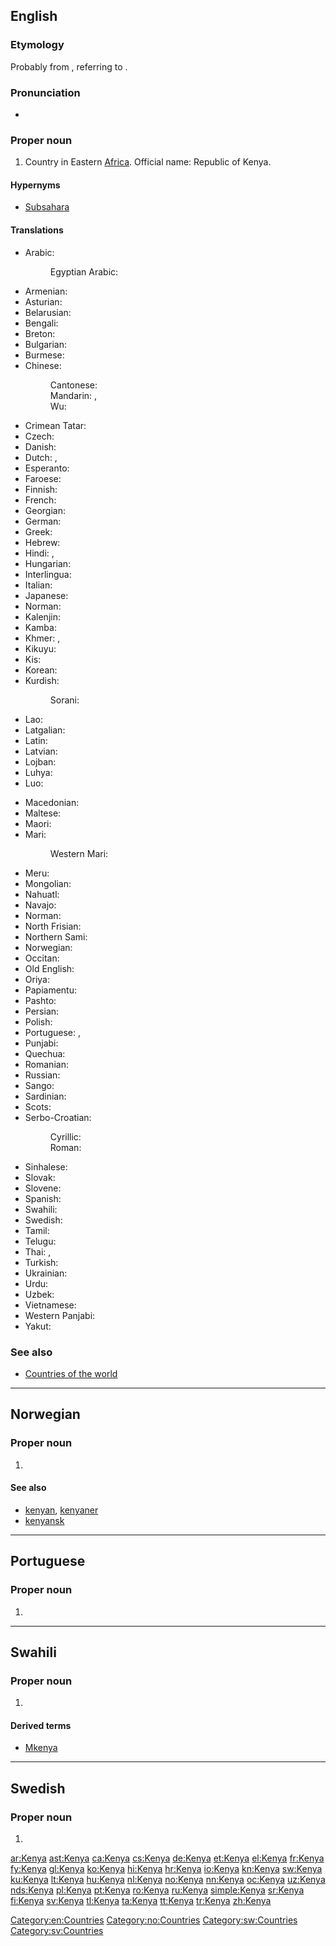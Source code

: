 ==English==
{{wikipedia}}

===Etymology===
Probably from {{etyl|ki|en}} {{m|ki|[[kere]] [[nyaga]]||white mountain}}, referring to {{w|Mount Kenya}}.

===Pronunciation===
* {{IPA|/ˈkɛnjə/|/ˈkiːnjə/|lang=en}}

===Proper noun===
{{en-proper noun}}

# Country in Eastern [[Africa]]. Official name: Republic of Kenya.

====Hypernyms====
* [[Subsahara]]

====Translations====
{{trans-top|country in Eastern Africa}}
* Arabic: {{t|ar|كِينْيَا|f}}
*: Egyptian Arabic: {{t|arz|كينيا|sc=Arab}}
* Armenian: {{t|hy|Քենիա}}
* Asturian: {{t|ast|Keña|f}}
* Belarusian: {{t|be|Кенія|f|tr=Kénija}}
* Bengali: {{t|bn|কেনিয়া|sc=Beng|tr=kēniẏā}}
* Breton: {{t|br|Kenya}}
* Bulgarian: {{t|bg|Кения|f|tr=Kénija}}
* Burmese: {{t|my|ကင်ညာနိုင်ငံ|sc=Mymr}}
* Chinese:
*: Cantonese: {{t|yue|肯雅|sc=Hani}}
*: Mandarin: {{t|cmn|肯尼亞|sc=Hani}}, {{t+|cmn|肯尼亚|tr=Kěnníyà|sc=Hani}}
*: Wu: {{t|wuu|肯尼亚|sc=Hani}}
* Crimean Tatar: {{t|crh|Keniya}}
* Czech: {{t+|cs|Keňa|f}}
* Danish: {{t|da|Kenya}}
* Dutch: {{t+|nl|Kenia}}, {{t+|nl|Kenya}}
* Esperanto: {{t|eo|Kenjo}}
* Faroese: {{t|fo|Kenja|n}}
* Finnish: {{t+|fi|Kenia}}
* French: {{t+|fr|Kenya}}
* Georgian: {{t|ka|კენია|tr=}}
* German: {{t+|de|Kenia}}
* Greek: {{t+|el|Κένυα|f}}
* Hebrew: {{t|he|קניה|f|tr=kenya}}
* Hindi: {{t+|hi|कीनिया|tr=kīniyā}}, {{t|hi|केन्या|tr=kēn'yā}}
* Hungarian: {{t+|hu|Kenya}}
* Interlingua: {{t|ia|Kenya}}
* Italian: {{t|it|Kenya}}
* Japanese: {{t+|ja|ケニア|tr=Kenia}}
* Norman: {{t|nrf|Kenya|m}}
* Kalenjin: {{t|kln|Kenya}}
* Kamba: {{t|kam|Kenya}}
* Khmer: {{t+|km|កេនយ៉ា|tr=keenyaa|sc=Khmr}}, {{t|km|សាធារណរដ្ឋកេនយ៉ា|tr=saa tʰie nɑɑ roat keenyaa|sc=Khmr}}
* Kikuyu: {{t|ki|Kenya}}
* Kis: {{t|kis|Kenya}}
* Korean: {{t+|ko|케냐|tr=Kenya|sc=Hang}}
* Kurdish:
*: Sorani: {{t|ku|کینیا|sc=ku-Arab}}
* Lao: {{t-needed|lo}}
* Latgalian: {{t|ltg|Keneja}}
* Latin: {{t|la|Kenia}}
* Latvian: {{t|lv|Kenija|f}}
* Lojban: {{t|jbo|kenias}}
* Luhya: {{t|luy|Kenya}}
* Luo: {{t|luo|Kenya}}
{{trans-mid}}
* Macedonian: {{t+|mk|Кенија|f|tr=Kénija}}
* Maltese: {{t|mt|Kenja|alt=il-Kenja}}
* Maori: {{t|mi|Kēnia}}
* Mari:
*: Western Mari: {{t|mrj|Кени}}
* Meru: {{t|mer|Kenya}}
* Mongolian: {{t|mn|Кени|tr=Kéni|sc=Cyrl}}
* Nahuatl: {{t|nah|Quenia}}
* Navajo: {{t|nv|Kénya}}
* Norman: {{t|nrf|Qùenia|m}}
* North Frisian: {{t|frr|Keenia}}
* Northern Sami: {{t|se|Kenia}}
* Norwegian: {{t+|no|Kenya}}
* Occitan: {{t+|oc|Kenya|m}}
* Old English: {{t|ang|Cenia}}
* Oriya: {{t|or|କେନିଆ|tr=Keniā|sc=Orya}}
* Papiamentu: {{t|pap|Kenia}}
* Pashto: {{t|ps|کېنيا|sc=ps-Arab}}
* Persian: {{t|fa|کنیا}}
* Polish: {{t+|pl|Kenia|f}}
* Portuguese: {{t+|pt|Quénia|m}} {{qualifier|Portugal}}, {{t+|pt|Quênia|m}} {{qualifier|Brazil}}
* Punjabi: {{t|pa|ਕੀਨੀਆ|tr=kīnīā|sc=Guru}}
* Quechua: {{t|qu|Kinya}}
* Romanian: {{t|ro|Kenya|f}}
* Russian: {{t+|ru|Ке́ния|f}}
* Sango: {{t|sg|Kenyäa}}
* Sardinian: {{t|sc|Kènya}}
* Scots: {{t|sco|Kenyae}}
* Serbo-Croatian:
*: Cyrillic: {{t|sh|Кенија|f|sc=Cyrl}}
*: Roman: {{t+|sh|Kenija|f}}
* Sinhalese: {{t-needed|si}}
* Slovak: {{t|sk|Keňa|f}}
* Slovene: {{t|sl|Kénija|f}}
* Spanish: {{t+|es|Kenia|f}}
* Swahili: {{t+|sw|Kenya}}
* Swedish: {{t+|sv|Kenya}}
* Tamil: {{t-needed|ta}}
* Telugu: {{t+|te|కెన్యా|tr=kenyā}}
* Thai: {{t+|th|เคนยา|tr=kaynyaa}}, {{t|th|ประเทศเคนยา|tr=pràtâyt kaynyaa}}
* Turkish: {{t+|tr|Kenya}}
* Ukrainian: {{t+|uk|Кенія|f|tr=Kénija}}
* Urdu: {{t|ur|کینیا|tr=kīniyā}}
* Uzbek: {{t+|uz|Keniya}}
* Vietnamese: {{t|vi|Kenya}}
* Western Panjabi: {{t|pnb|کینیا}}
* Yakut: {{t|sah|Кения|sc=Cyrl}}
{{trans-bottom}}

===See also===
* [[Appendix:Countries of the world|Countries of the world]]

[[Category:en:Countries]]

----

==Norwegian==

===Proper noun===
{{head|no|proper noun}}

# {{l|en|Kenya}}

====See also====
* [[kenyan]], [[kenyaner]]
* [[kenyansk]]

[[Category:no:Countries]]

----

==Portuguese==

===Proper noun===
{{pt-proper noun|m}}

# {{alternative spelling of|Quénia|lang=pt}}

----

==Swahili==

===Proper noun===
{{head|sw|proper noun}}

# {{l|en|Kenya}}

====Derived terms====
* [[Mkenya]]

[[Category:sw:Countries]]
----

==Swedish==
{{wikipedia|lang=sv}}

===Proper noun===
{{head|sv|proper noun|g=n}}

# {{l|en|Kenya}}

[[Category:sv:Countries]]

[[ar:Kenya]]
[[ast:Kenya]]
[[ca:Kenya]]
[[cs:Kenya]]
[[de:Kenya]]
[[et:Kenya]]
[[el:Kenya]]
[[fr:Kenya]]
[[fy:Kenya]]
[[gl:Kenya]]
[[ko:Kenya]]
[[hi:Kenya]]
[[hr:Kenya]]
[[io:Kenya]]
[[kn:Kenya]]
[[sw:Kenya]]
[[ku:Kenya]]
[[lt:Kenya]]
[[hu:Kenya]]
[[nl:Kenya]]
[[no:Kenya]]
[[nn:Kenya]]
[[oc:Kenya]]
[[uz:Kenya]]
[[nds:Kenya]]
[[pl:Kenya]]
[[pt:Kenya]]
[[ro:Kenya]]
[[ru:Kenya]]
[[simple:Kenya]]
[[sr:Kenya]]
[[fi:Kenya]]
[[sv:Kenya]]
[[tl:Kenya]]
[[ta:Kenya]]
[[tt:Kenya]]
[[tr:Kenya]]
[[zh:Kenya]]